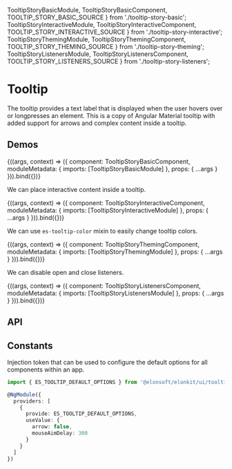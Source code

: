 


  TooltipStoryBasicModule,
  TooltipStoryBasicComponent,
  TOOLTIP_STORY_BASIC_SOURCE
} from './tooltip-story-basic';
  TooltipStoryInteractiveModule,
  TooltipStoryInteractiveComponent,
  TOOLTIP_STORY_INTERACTIVE_SOURCE
} from './tooltip-story-interactive';
  TooltipStoryThemingModule,
  TooltipStoryThemingComponent,
  TOOLTIP_STORY_THEMING_SOURCE
} from './tooltip-story-theming';
  TooltipStoryListenersModule,
  TooltipStoryListenersComponent,
  TOOLTIP_STORY_LISTENERS_SOURCE
} from './tooltip-story-listeners';

<Meta title='UI/Tooltip' />

# Tooltip

The tooltip provides a text label that is displayed when the user hovers over or longpresses an element.
This is a copy of Angular Material tooltip with added support for arrows and complex content inside a tooltip.

## Demos

<Canvas source={TOOLTIP_STORY_BASIC_SOURCE}>
  <Story
    name='Basic'
    height='110px'
    args={{
      esTooltipArrow: true
    }}
    argTypes={{
      esTooltipArrow: {
        control: 'boolean'
      }
    }}
  >
    {((args, context) => ({
      component: TooltipStoryBasicComponent,
      moduleMetadata: {
        imports: [TooltipStoryBasicModule]
      },
      props: {
        ...args
      }
    })).bind({})}
  </Story>
</Canvas>

We can place interactive content inside a tooltip.

<Canvas source={TOOLTIP_STORY_INTERACTIVE_SOURCE}>
  <Story
    name='Interactive'
    height='150px'
    args={{
      esTooltipArrow: true,
      esTooltipMouseAimDelay: 300
    }}
    argTypes={{
      esTooltipArrow: {
        control: 'boolean'
      },
      esTooltipMouseAimDelay: {
        control: 'number'
      }
    }}
  >
    {((args, context) => ({
      component: TooltipStoryInteractiveComponent,
      moduleMetadata: {
        imports: [TooltipStoryInteractiveModule]
      },
      props: {
        ...args
      }
    })).bind({})}
  </Story>
</Canvas>

We can use `es-tooltip-color` mixin to easily change tooltip colors.

<Canvas source={TOOLTIP_STORY_THEMING_SOURCE}>
  <Story
    name='Theming'
    height='150px'
    args={{
      esTooltipArrow: true
    }}
    argTypes={{
      esTooltipArrow: {
        control: 'boolean'
      }
    }}
  >
    {((args, context) => ({
      component: TooltipStoryThemingComponent,
      moduleMetadata: {
        imports: [TooltipStoryThemingModule]
      },
      props: {
        ...args
      }
    })).bind({})}
  </Story>
</Canvas>

We can disable open and close listeners.

<Canvas source={TOOLTIP_STORY_LISTENERS_SOURCE}>
  <Story
    name='Listeners'
    height='150px'
    args={{
      esTooltipArrow: true,
      esTooltipDisableFocusListener: true,
      esTooltipDisableHoverListener: false,
      esTooltipDisableCloseFocusListener: true,
      esTooltipDisableCloseHoverListener: true,
      esTooltipDisableCloseClickListener: true
    }}
    argTypes={{
      esTooltipArrow: {
        control: 'boolean'
      },
      esTooltipDisableFocusListener: {
        control: 'boolean'
      },
      esTooltipDisableHoverListener: {
        control: 'boolean'
      },
      esTooltipDisableCloseFocusListener: {
        control: 'boolean'
      },
      esTooltipDisableCloseHoverListener: {
        control: 'boolean'
      },
      esTooltipDisableCloseClickListener: {
        control: 'boolean'
      }
    }}
  >
    {((args, context) => ({
      component: TooltipStoryListenersComponent,
      moduleMetadata: {
        imports: [TooltipStoryListenersModule]
      },
      props: {
        ...args
      }
    })).bind({})}
  </Story>
</Canvas>

## API

<ArgsTable of={ESAlertComponent} />

## Constants

Injection token that can be used to configure the default options for all components within an app.

```ts
import { ES_TOOLTIP_DEFAULT_OPTIONS } from '@elonsoft/elonkit/ui/tooltip';

@NgModule({
  providers: [
    {
      provide: ES_TOOLTIP_DEFAULT_OPTIONS,
      useValue: {
        arrow: false,
        mouseAimDelay: 300
      }
    }
  ]
})
```
